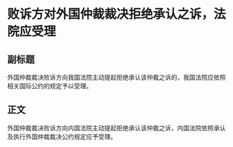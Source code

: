# 败诉方对外国仲裁裁决拒绝承认之诉，法院应受理
## 副标题
外国仲裁裁决败诉方向我国法院主动提起拒绝承认该仲裁之诉的，我国法院应依照相关国际公约的规定予以受理。
## 正文
外国仲裁裁决败诉方向内国法院主动提起拒绝承认该仲裁之诉，内国法院依照承认及执行外国仲裁裁决公约规定应予受理。